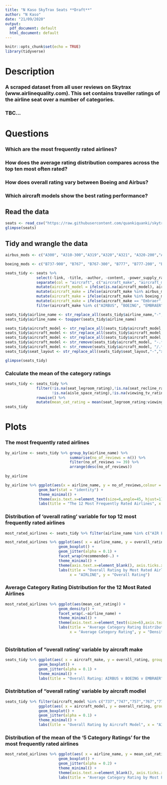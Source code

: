 ```yaml
---
title: "N Kaso SkyTrax Seats **Draft**"
author: "N Kaso"
date: "21/09/2020"
output:
  pdf_document: default
  html_document: default
---
```


```r
knitr::opts_chunk$set(echo = TRUE)
library(tidyverse)
```
# Description

### A scraped dataset from all user reviews on Skytrax (www.airlinequality.com). This set contains traveller ratings of the airline seat over a number of categories. 
### TBC...

# Questions

### Which are the most frequently rated airlines?
### How does the average rating distribution compares across the top ten most often rated?
### How does overall rating vary between Boeing and Airbus?
### Which aircraft models show the best rating performance?

## Read the data
```r
seats <- read_csv("https://raw.githubusercontent.com/quankiquanki/skytrax-reviews-dataset/master/data/seat.csv")
glimpse(seats)
```
## Tidy and wrangle the data
```r
airbus_mods <- c("A300", "A310-300","A319","A320","A321", "A320-200","A330","A330-200","A330-300","A340","A340-300","A340-500","A340-600","A380", "A380-800","A300-600", "A321/A320", "Airbus","AIRBIS")

boeing_mods <- c("B737-900", "B767", "B767-300", "B777", "B777-200", "B777-200LR", "B777-200ER", "B777-300", "B777-300ER", "B777-300", "B757-200", "B747-300", "Boeing747", "B777-300ER", "B747-400", "B757", "B757-200","B777-300W", "Boeing")

seats_tidy <- seats %>% 
              select(-link, -title, -author, -content, -power_supply_rating, -seat_storage_rating) %>%
              separate(col = "aircraft", c("aircraft_make", "aircraft_model"), sep = " ") %>%
              mutate(aircraft_model = ifelse(is.na(aircraft_model), aircraft_make, aircraft_model)) %>%
              mutate(aircraft_make = ifelse(aircraft_make %in% airbus_mods, "AIRBUS", aircraft_make)) %>%
              mutate(aircraft_make = ifelse(aircraft_make %in% boeing_mods, "BOEING", aircraft_make)) %>%
              mutate(aircraft_make = ifelse(aircraft_make == "Embraer", "EMBRAER", aircraft_make)) %>%
              filter(aircraft_make %in% c("AIRBUS", "BOEING", "EMBRAER"))

seats_tidy$airline_name <- str_replace_all(seats_tidy$airline_name,"-"," ")
seats_tidy$airline_name <- toupper(seats_tidy$airline_name)

seats_tidy$aircraft_model <- str_replace_all(seats_tidy$aircraft_model,"B","")
seats_tidy$aircraft_model <- str_replace_all(seats_tidy$aircraft_model,"ER","")
seats_tidy$aircraft_model <- str_replace_all(seats_tidy$aircraft_model,"LR","")
seats_tidy$aircraft_model <- str_remove(seats_tidy$aircraft_model, "-.*")
seats_tidy$aircraft_model <- str_remove(seats_tidy$aircraft_model, "/.*")
seats_tidy$seat_layout <- str_replace_all(seats_tidy$seat_layout,"-","x")

glimpse(seats_tidy)
```
### Calculate the mean of the category ratings
```r
seats_tidy <- seats_tidy %>%
              filter(!is.na(seat_legroom_rating),!is.na(seat_recline_rating),!is.na(seat_width_rating),
                     !is.na(aisle_space_rating),!is.na(viewing_tv_rating)) %>%
              rowwise() %>% 
              mutate(mean_cat_rating = mean(seat_legroom_rating:viewing_tv_rating))
seats_tidy
```

# Plots

### The most frequently rated airlines
```r
by_airline <- seats_tidy %>% group_by(airline_name) %>%
                             summarise(no_of_reviews = n()) %>% 
                             filter(no_of_reviews >= 39) %>% 
                             arrange(desc(no_of_reviews))
                            
by_airline 
```
  
```r
by_airline %>% ggplot(aes(x = airline_name, y = no_of_reviews,colour = airline_name))+
               geom_bar(stat = "identity") +
               theme_minimal() +
               theme(axis.text.x=element_text(size=6,angle=45, hjust=1), axis.ticks.x=element_blank(), legend.position="none") +
               labs(title = "The 12 Most Frequently Rated Airlines", x = "AIRLINE", y = "Number of Reviews")
```
### Distribution of 'overall rating' variable for top 12 most frequently rated airlines
```r
most_rated_airlines <- seats_tidy %>% filter(airline_name %in% c("AIR FRANCE","AMERICAN AIRLINES","BRITISH AIRWAYS","CATHAY PACIFIC AIRWAYS","EMIRATES","ETIHAD AIRWAYS","LUFTHANSA","QANTAS AIRWAYS","QATAR AIRWAYS","SINGAPORE AIRLINES","VIRGIN ATLANTIC AIRWAYS", "KLM ROYAL DUTCH AIRLINES"))

most_rated_airlines %>% ggplot(aes( x = airline_name, y = overall_rating, color = airline_name))+
                        geom_boxplot() +
                        geom_jitter(alpha = 0.1) +
                        facet_wrap(recommended~.) +
                        theme_minimal() +
                        theme(axis.text.x=element_blank(), axis.ticks.x=element_blank(), legend.text = element_text(size=6)) +
                        labs(title = "Overall Rating by Most Rated Airlines", subtitle = "0 = Not Recommended, 1 = Recommended",
                             x = "AIRLINE", y = "Overall Rating")
```
### Average Category Rating Distribution for the 12 Most Rated Airlines
```r
most_rated_airlines %>% ggplot(aes(mean_cat_rating)) +
                        geom_density() +
                        facet_wrap(.~airline_name) +
                        theme_minimal() +
                        theme(axis.text.x=element_text(size=6),axis.text.y=element_text(size=6)) +
                        labs(title = "Average Category Rating Distribution for the 12 Most Rated Airlines",
                             x = "Average Category Rating", y = "Density of Average Category Rating")
               
```



### Distribtution of "overall rating' variable by aircraft make
```r
seats_tidy %>% ggplot(aes( x = aircraft_make, y = overall_rating, group = aircraft_make,))+
               geom_boxplot() +
               geom_jitter(alpha = 0.1) +
               theme_minimal() +
               labs(title = "Overall Rating: AIRBUS v BOEING v EMBRAER", x = "AIRCRAFT MAKE", y = "Overall Rating")
```
### Distribtution of "overall rating' variable by aircraft modlel
```r
seats_tidy %>% filter(aircraft_model %in% c("737","747","757","767","777","787","A319","A320","A321","A330","A340","A380")) %>%
               ggplot(aes( x = aircraft_model, y = overall_rating, group = aircraft_model))+
               geom_boxplot() +
               geom_jitter(alpha = 0.1) +
               theme_minimal() +
               labs(title = "Overall Rating by Aircraft Model", x = "AIRCRAFT MODEL", y = "Overall Rating")
```

### Distribution of the mean of the '5 Category Ratings' for the most frequently rated airlines
```r
most_rated_airlines %>% ggplot(aes( x = airline_name, y = mean_cat_rating, color = airline_name))+
                        geom_boxplot() +
                        geom_jitter(alpha = 0.2) +
                        theme_minimal() +
                        theme(axis.text.x=element_blank(), axis.ticks.x=element_blank(), legend.text = element_text(size=6)) +
                        labs(title = "Average Category Rating by Most Frequently Rated Airlines", x = "AIRLINE", y = "Mean of the 5 Category Ratings")
```


